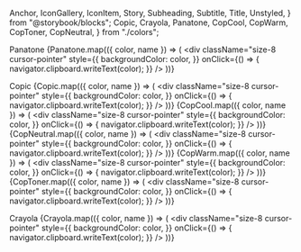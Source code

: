  Anchor,
  IconGallery,
  IconItem,
  Story,
  Subheading,
  Subtitle,
  Title,
  Unstyled,
} from "@storybook/blocks";
  Copic,
  Crayola,
  Panatone,
  CopCool,
  CopWarm,
  CopToner,
  CopNeutral,
} from "./colors";

<Meta title="Color Collections" />

<Title>Color Collections</Title>

<Subheading>Panatone</Subheading>
<IconGallery>
  {Panatone.map(({ color, name }) => (
    <IconItem key={name} name={name}>
      <div
        className="size-8 cursor-pointer"
        style={{
          backgroundColor: color,
        }}
        onClick={() => {
          navigator.clipboard.writeText(color);
        }}
      />
    </IconItem>
  ))}
</IconGallery>

<Subheading>Copic</Subheading>
<IconGallery>
  {Copic.map(({ color, name }) => (
    <IconItem key={name} name={name}>
      <div
        className="size-8 cursor-pointer"
        style={{
          backgroundColor: color,
        }}
        onClick={() => {
          navigator.clipboard.writeText(color);
        }}
      />
    </IconItem>
  ))}
</IconGallery>
<IconGallery>
  {CopCool.map(({ color, name }) => (
    <IconItem key={name} name={name}>
      <div
        className="size-8 cursor-pointer"
        style={{
          backgroundColor: color,
        }}
        onClick={() => {
          navigator.clipboard.writeText(color);
        }}
      />
    </IconItem>
  ))}
</IconGallery>
<IconGallery>
  {CopNeutral.map(({ color, name }) => (
    <IconItem key={name} name={name}>
      <div
        className="size-8 cursor-pointer"
        style={{
          backgroundColor: color,
        }}
        onClick={() => {
          navigator.clipboard.writeText(color);
        }}
      />
    </IconItem>
  ))}
</IconGallery>
<IconGallery>
  {CopWarm.map(({ color, name }) => (
    <IconItem key={name} name={name}>
      <div
        className="size-8 cursor-pointer"
        style={{
          backgroundColor: color,
        }}
        onClick={() => {
          navigator.clipboard.writeText(color);
        }}
      />
    </IconItem>
  ))}
</IconGallery>
<IconGallery>
  {CopToner.map(({ color, name }) => (
    <IconItem key={name} name={name}>
      <div
        className="size-8 cursor-pointer"
        style={{
          backgroundColor: color,
        }}
        onClick={() => {
          navigator.clipboard.writeText(color);
        }}
      />
    </IconItem>
  ))}
</IconGallery>

<Subheading>Crayola</Subheading>
<IconGallery>
  {Crayola.map(({ color, name }) => (
    <IconItem key={name} name={name}>
      <div
        className="size-8 cursor-pointer"
        style={{
          backgroundColor: color,
        }}
        onClick={() => {
          navigator.clipboard.writeText(color);
        }}
      />
    </IconItem>
  ))}
</IconGallery>
